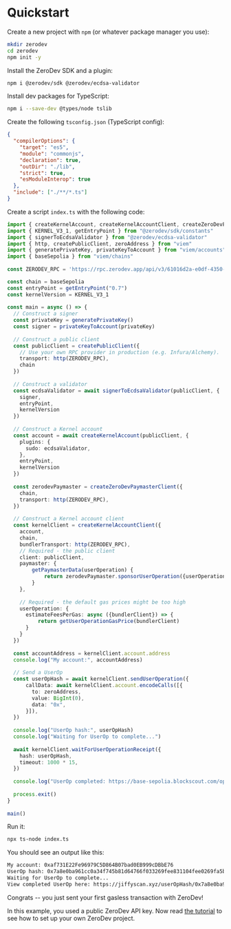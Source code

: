 # Quickstart

Create a new project with `npm` (or whatever package manager you use):

```bash
mkdir zerodev
cd zerodev
npm init -y
```

Install the ZeroDev SDK and a plugin:

```bash
npm i @zerodev/sdk @zerodev/ecdsa-validator
```

Install dev packages for TypeScript:

```bash
npm i --save-dev @types/node tslib
```

Create the following `tsconfig.json` (TypeScript config):

```json
{
  "compilerOptions": {
    "target": "es5",
    "module": "commonjs",
    "declaration": true,
    "outDir": "./lib",
    "strict": true,
    "esModuleInterop": true
  },
  "include": ["./**/*.ts"]
}
```

Create a script `index.ts` with the following code:

```ts
import { createKernelAccount, createKernelAccountClient, createZeroDevPaymasterClient, getUserOperationGasPrice } from "@zerodev/sdk"
import { KERNEL_V3_1, getEntryPoint } from "@zerodev/sdk/constants"
import { signerToEcdsaValidator } from "@zerodev/ecdsa-validator"
import { http, createPublicClient, zeroAddress } from "viem"
import { generatePrivateKey, privateKeyToAccount } from "viem/accounts"
import { baseSepolia } from "viem/chains"
 
const ZERODEV_RPC = 'https://rpc.zerodev.app/api/v3/61016d2a-e0df-4350-929c-d5f2110700d1/chain/84532'

const chain = baseSepolia 
const entryPoint = getEntryPoint("0.7")
const kernelVersion = KERNEL_V3_1
 
const main = async () => {
  // Construct a signer
  const privateKey = generatePrivateKey()
  const signer = privateKeyToAccount(privateKey)
 
  // Construct a public client
  const publicClient = createPublicClient({
    // Use your own RPC provider in production (e.g. Infura/Alchemy).
    transport: http(ZERODEV_RPC),
    chain
  })
 
  // Construct a validator
  const ecdsaValidator = await signerToEcdsaValidator(publicClient, {
    signer,
    entryPoint,
    kernelVersion
  })
 
  // Construct a Kernel account
  const account = await createKernelAccount(publicClient, {
    plugins: {
      sudo: ecdsaValidator,
    },
    entryPoint,
    kernelVersion
  })
 
  const zerodevPaymaster = createZeroDevPaymasterClient({
    chain,
    transport: http(ZERODEV_RPC),
  })
 
  // Construct a Kernel account client
  const kernelClient = createKernelAccountClient({
    account,
    chain,
    bundlerTransport: http(ZERODEV_RPC),
    // Required - the public client
    client: publicClient,
    paymaster: {
        getPaymasterData(userOperation) {
            return zerodevPaymaster.sponsorUserOperation({userOperation})
        }
    },
 
    // Required - the default gas prices might be too high
    userOperation: {
      estimateFeesPerGas: async ({bundlerClient}) => {
          return getUserOperationGasPrice(bundlerClient)
      }
    }
  })
 
  const accountAddress = kernelClient.account.address
  console.log("My account:", accountAddress)
 
  // Send a UserOp
  const userOpHash = await kernelClient.sendUserOperation({
      callData: await kernelClient.account.encodeCalls([{
        to: zeroAddress,
        value: BigInt(0),
        data: "0x",
      }]),
  })
 
  console.log("UserOp hash:", userOpHash)
  console.log("Waiting for UserOp to complete...")
 
  await kernelClient.waitForUserOperationReceipt({
    hash: userOpHash,
    timeout: 1000 * 15,
  })
 
  console.log("UserOp completed: https://base-sepolia.blockscout.com/op/" + userOpHash)
 
  process.exit()
}
 
main()
```

Run it:

```bash
npx ts-node index.ts
```

You should see an output like this:

```txt
My account: 0xaf731E22Fe96979C5D864B07bad0EB999cDBbE76
UserOp hash: 0x7a8e0ba961cc0a34f745b81d64766f033269fee831104fee0269fa5bcc397dcb
Waiting for UserOp to complete...
View completed UserOp here: https://jiffyscan.xyz/userOpHash/0x7a8e0ba961cc0a34f745b81d64766f033269fee831104fee0269fa5bcc397dcb
```

Congrats -- you just sent your first gasless transaction with ZeroDev!

In this example, you used a public ZeroDev API key.  Now read [the tutorial](/sdk/getting-started/tutorial) to see how to set up your own ZeroDev project.
